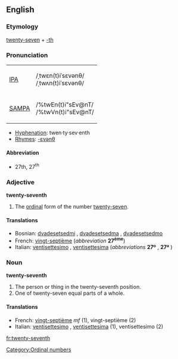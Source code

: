 ==English==

===Etymology===
[[twenty-seven]] + [[-th]]

===Pronunciation===
{| border=1 cellpadding=5
| [[w:IPA|IPA]] || /ˌtwɛn(t)iˈsɛvənθ/ <br> /ˌtwʌn(t)iˈsɛvənθ/
|-
| [[w:SAMPA|SAMPA]] || /%twEn(t)i"sEv@nT/ <br> /%twVn(t)i"sEv@nT/
|}

*[[Hyphenation]]: twen·ty·sev·enth
*[[Rhymes]]: [[Rhymes:English:-ɛvənθ|-ɛvənθ]]

====Abbreviation====
{{rfc-level|Abbreviation at L4+ not in L3 POS section}}
*27th, 27<sup>th</sup>

===Adjective===
'''twenty-seventh'''

# The [[ordinal]] form of the number [[twenty-seven]].

====Translations====
*Bosnian: [[dvadesetsedmi]] {{m}}, [[dvadesetsedma]] {{f}}, [[dvadesetsedmo]] {{n}}
*French: [[vingt-septième]] (''abbreviation'' '''27<sup>ème</sup>''')
*Italian: [[ventisettesimo]] {{m}}, [[ventisettesima]] {{f}} (''abbreviations'' '''27º''' {{m}}, '''27ª''' {{f}})

===Noun===
'''twenty-seventh'''

# The person or thing in the twenty-seventh position.
# One of twenty-seven equal parts of a whole.

====Translations====
*French: [[vingt-septième]] ''mf'' (1), vingt-septième {{m}} (2)
*Italian: [[ventisettesimo]] {{m}}, [[ventisettesima]] {{f}} (1), ventisettesimo {{m}} (2)

[[Category:Ordinal numbers]]

[[fr:twenty-seventh]]